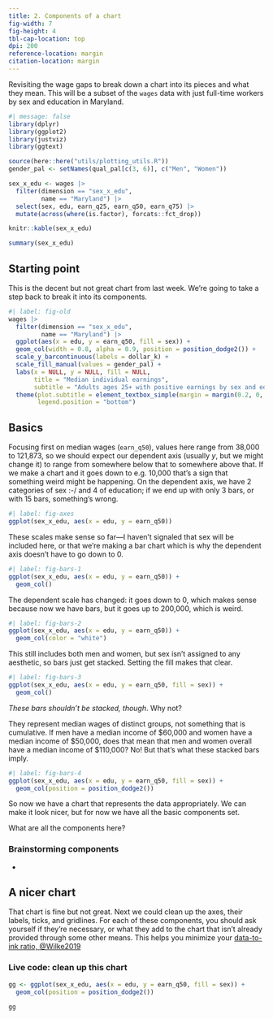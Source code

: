 ```yaml
---
title: 2. Components of a chart
fig-width: 7
fig-height: 4
tbl-cap-location: top
dpi: 200
reference-location: margin
citation-location: margin
---
```


Revisiting the wage gaps to break down a chart into its pieces and what they mean. This will be a subset of the `wages` data with just full-time workers by sex and education in Maryland.

```r
#| message: false
library(dplyr)
library(ggplot2)
library(justviz)
library(ggtext)

source(here::here("utils/plotting_utils.R"))
gender_pal <- setNames(qual_pal[c(3, 6)], c("Men", "Women"))
```

```r
sex_x_edu <- wages |>
  filter(dimension == "sex_x_edu",
         name == "Maryland") |>
  select(sex, edu, earn_q25, earn_q50, earn_q75) |>
  mutate(across(where(is.factor), forcats::fct_drop))

knitr::kable(sex_x_edu)

summary(sex_x_edu)
```

## Starting point

This is the decent but not great chart from last week. We're going to take a step back to break it into its components.


```r
#| label: fig-old
wages |>
  filter(dimension == "sex_x_edu",
         name == "Maryland") |>
  ggplot(aes(x = edu, y = earn_q50, fill = sex)) +
  geom_col(width = 0.8, alpha = 0.9, position = position_dodge2()) +
  scale_y_barcontinuous(labels = dollar_k) +
  scale_fill_manual(values = gender_pal) +
  labs(x = NULL, y = NULL, fill = NULL,
       title = "Median individual earnings",
       subtitle = "Adults ages 25+ with positive earnings by sex and educational attainment, Maryland full-time workers, 2022") +
  theme(plot.subtitle = element_textbox_simple(margin = margin(0.2, 0, 0.2, 0, "lines")),
        legend.position = "bottom")
```

## Basics

Focusing first on median wages (`earn_q50`), values here range from 38,000 to 121,873, so we should expect our dependent axis (usually _y_, but we might change it) to range from somewhere below that to somewhere above that. If we make a chart and it goes down to e.g. 10,000 that's a sign that something weird might be happening. On the dependent axis, we have 2 categories of sex :-/ and 4 of education; if we end up with only 3 bars, or with 15 bars, something's wrong.

```r
#| label: fig-axes
ggplot(sex_x_edu, aes(x = edu, y = earn_q50))
```

These scales make sense so far---I haven't signaled that sex will be included here, or that we're making a bar chart which is why the dependent axis doesn't have to go down to 0.

```r
#| label: fig-bars-1
ggplot(sex_x_edu, aes(x = edu, y = earn_q50)) +
  geom_col()
```

The dependent scale has changed: it goes down to 0, which makes sense because now we have bars, but it goes up to 200,000, which is weird.

```r
#| label: fig-bars-2
ggplot(sex_x_edu, aes(x = edu, y = earn_q50)) +
  geom_col(color = "white")
```

This still includes both men and women, but sex isn't assigned to any aesthetic, so bars just get stacked. Setting the fill makes that clear.


```r
#| label: fig-bars-3
ggplot(sex_x_edu, aes(x = edu, y = earn_q50, fill = sex)) +
  geom_col()
```

_These bars shouldn't be stacked, though_. Why not?

[They represent median wages of distinct groups, not something that is cumulative. If men have a median income of \$60,000 and women have a median income of \$50,000, does that mean that men and women overall have a median income of \$110,000? No! But that's what these stacked bars imply.]{.aside}


```r
#| label: fig-bars-4
ggplot(sex_x_edu, aes(x = edu, y = earn_q50, fill = sex)) +
  geom_col(position = position_dodge2())
```

So now we have a chart that represents the data appropriately. We can make it look nicer, but for now we have all the basic components set.

What are all the components here?

::: {.callout-tip}
### Brainstorming components

- 

:::

## A nicer chart

That chart is fine but not great. Next we could clean up the axes, their labels, ticks, and gridlines. For each of these components, you should ask yourself if they're necessary, or what they add to the chart that isn't already provided through some other means. This helps you minimize your [data-to-ink ratio, @Wilke2019](https://clauswilke.com/dataviz/proportional-ink.html)

### Live code: clean up this chart

```r
gg <- ggplot(sex_x_edu, aes(x = edu, y = earn_q50, fill = sex)) +
  geom_col(position = position_dodge2())

gg
```
